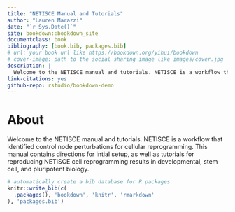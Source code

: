 ```yaml
--- 
title: "NETISCE Manual and Tutorials"
author: "Lauren Marazzi"
date: "`r Sys.Date()`"
site: bookdown::bookdown_site
documentclass: book
bibliography: [book.bib, packages.bib]
# url: your book url like https://bookdown.org/yihui/bookdown
# cover-image: path to the social sharing image like images/cover.jpg
description: |
  Welcome to the NETISCE manual and tutorials. NETISCE is a workflow that identified control node perturbations for cellular reprogramming. This manual contains directions for intial setup, as well as tutorials for reproducing NETISCE cell reprogramming results in developmental, stem cell, and pluripotent biology.
link-citations: yes
github-repo: rstudio/bookdown-demo
---
```


# About

Welcome to the NETISCE manual and tutorials. NETISCE is a workflow that identified control node perturbations for cellular reprogramming. This manual contains directions for intial setup, as well as tutorials for reproducing NETISCE cell reprogramming results in developmental, stem cell, and pluripotent biology.



```r
# automatically create a bib database for R packages
knitr::write_bib(c(
  .packages(), 'bookdown', 'knitr', 'rmarkdown'
), 'packages.bib')
```
